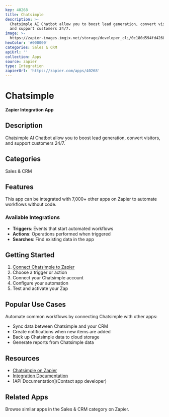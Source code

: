 ```yaml
---
key: 40268
title: Chatsimple
description: >-
  Chatsimple AI Chatbot allow you to boost lead generation, convert visitors,
  and support customers 24/7.
image: >-
  https://zapier-images.imgix.net/storage/developer_cli/0c180d594fd426831c2dc2012149a851.png?auto=format%2Ccompress&ixlib=python-3.0.0&q=50
hexColor: '#000000'
categories: Sales & CRM
apiUrl: ''
collection: Apps
source: zapier
type: Integration
zapierUrl: 'https://zapier.com/apps/40268'
---
```

# Chatsimple

**Zapier Integration App**

## Description

Chatsimple AI Chatbot allow you to boost lead generation, convert visitors, and support customers 24/7.

## Categories

Sales & CRM

## Features

This app can be integrated with 7,000+ other apps on Zapier to automate workflows without code.

### Available Integrations

- **Triggers**: Events that start automated workflows
- **Actions**: Operations performed when triggered
- **Searches**: Find existing data in the app

## Getting Started

1. [Connect Chatsimple to Zapier](https://zapier.com/apps/40268)
2. Choose a trigger or action
3. Connect your Chatsimple account
4. Configure your automation
5. Test and activate your Zap

## Popular Use Cases

Automate common workflows by connecting Chatsimple with other apps:

- Sync data between Chatsimple and your CRM
- Create notifications when new items are added
- Back up Chatsimple data to cloud storage
- Generate reports from Chatsimple data

## Resources

- [Chatsimple on Zapier](https://zapier.com/apps/40268)
- [Integration Documentation](https://zapier.com/apps/40268/integrations)
- [API Documentation](Contact app developer)

## Related Apps

Browse similar apps in the Sales & CRM category on Zapier.
